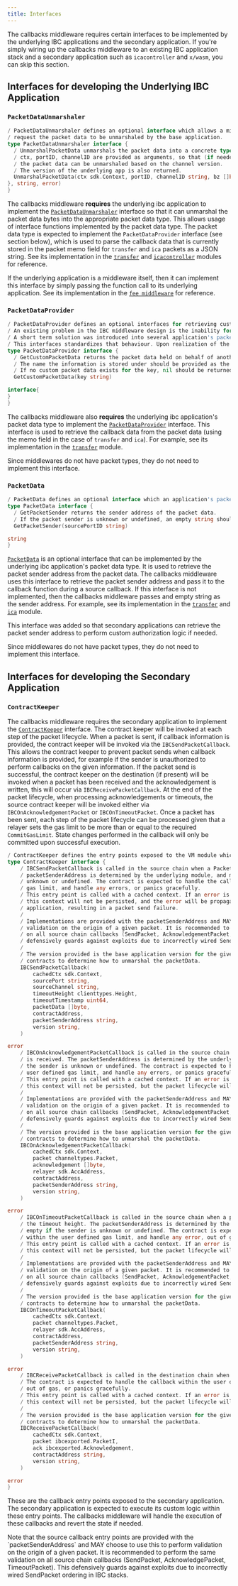 ```yaml
---
title: Interfaces
---
```


The callbacks middleware requires certain interfaces to be implemented by the underlying IBC applications and the secondary application. If you're simply wiring up the callbacks middleware to an existing IBC application stack and a secondary application such as `icacontroller` and `x/wasm`, you can skip this section.

## Interfaces for developing the Underlying IBC Application

### `PacketDataUnmarshaler`

```go
/ PacketDataUnmarshaler defines an optional interface which allows a middleware to
/ request the packet data to be unmarshaled by the base application.
type PacketDataUnmarshaler interface {
  / UnmarshalPacketData unmarshals the packet data into a concrete type
  / ctx, portID, channelID are provided as arguments, so that (if needed)
  / the packet data can be unmarshaled based on the channel version.
  / The version of the underlying app is also returned.
  UnmarshalPacketData(ctx sdk.Context, portID, channelID string, bz []byte) (interface{
}, string, error)
}
```

The callbacks middleware **requires** the underlying ibc application to implement the [`PacketDataUnmarshaler`](https://github.com/cosmos/ibc-go/blob/v7.3.0/modules/core/05-port/types/module.go#L142-L147) interface so that it can unmarshal the packet data bytes into the appropriate packet data type. This allows usage of interface functions implemented by the packet data type. The packet data type is expected to implement the `PacketDataProvider` interface (see section below), which is used to parse the callback data that is currently stored in the packet memo field for `transfer` and `ica` packets as a JSON string. See its implementation in the [`transfer`](https://github.com/cosmos/ibc-go/blob/v7.3.0/modules/apps/transfer/ibc_module.go#L303-L313) and [`icacontroller`](https://github.com/cosmos/ibc-go/blob/v7.3.0/modules/apps/27-interchain-accounts/controller/ibc_middleware.go#L258-L268) modules for reference.

If the underlying application is a middleware itself, then it can implement this interface by simply passing the function call to its underlying application. See its implementation in the [`fee middleware`](https://github.com/cosmos/ibc-go/blob/v7.3.0/modules/apps/29-fee/ibc_middleware.go#L368-L378) for reference.

### `PacketDataProvider`

```go
/ PacketDataProvider defines an optional interfaces for retrieving custom packet data stored on behalf of another application.
/ An existing problem in the IBC middleware design is the inability for a middleware to define its own packet data type and insert packet sender provided information.
/ A short term solution was introduced into several application's packet data to utilize a memo field to carry this information on behalf of another application.
/ This interfaces standardizes that behaviour. Upon realization of the ability for middleware's to define their own packet data types, this interface will be deprecated and removed with time.
type PacketDataProvider interface {
  / GetCustomPacketData returns the packet data held on behalf of another application.
  / The name the information is stored under should be provided as the key.
  / If no custom packet data exists for the key, nil should be returned.
  GetCustomPacketData(key string)

interface{
}
}
```

The callbacks middleware also **requires** the underlying ibc application's packet data type to implement the [`PacketDataProvider`](https://github.com/cosmos/ibc-go/blob/v7.3.0/modules/core/exported/packet.go#L43-L52) interface. This interface is used to retrieve the callback data from the packet data (using the memo field in the case of `transfer` and `ica`). For example, see its implementation in the [`transfer`](https://github.com/cosmos/ibc-go/blob/v7.3.0/modules/apps/transfer/types/packet.go#L85-L105) module.

Since middlewares do not have packet types, they do not need to implement this interface.

### `PacketData`

```go
/ PacketData defines an optional interface which an application's packet data structure may implement.
type PacketData interface {
  / GetPacketSender returns the sender address of the packet data.
  / If the packet sender is unknown or undefined, an empty string should be returned.
  GetPacketSender(sourcePortID string)

string
}
```

[`PacketData`](https://github.com/cosmos/ibc-go/blob/v7.3.0/modules/core/exported/packet.go#L36-L41) is an optional interface that can be implemented by the underlying ibc application's packet data type. It is used to retrieve the packet sender address from the packet data. The callbacks middleware uses this interface to retrieve the packet sender address and pass it to the callback function during a source callback. If this interface is not implemented, then the callbacks middleware passes and empty string as the sender address. For example, see its implementation in the [`transfer`](https://github.com/cosmos/ibc-go/blob/v7.3.0/modules/apps/transfer/types/packet.go#L74-L83) and [`ica`](https://github.com/cosmos/ibc-go/blob/v7.3.0/modules/apps/27-interchain-accounts/types/packet.go#L78-L92) module.

This interface was added so that secondary applications can retrieve the packet sender address to perform custom authorization logic if needed.

Since middlewares do not have packet types, they do not need to implement this interface.

## Interfaces for developing the Secondary Application

### `ContractKeeper`

The callbacks middleware requires the secondary application to implement the [`ContractKeeper`](https://github.com/cosmos/ibc-go/blob/v7.3.0/modules/apps/callbacks/types/expected_keepers.go#L11-L83) interface. The contract keeper will be invoked at each step of the packet lifecycle. When a packet is sent, if callback information is provided, the contract keeper will be invoked via the `IBCSendPacketCallback`. This allows the contract keeper to prevent packet sends when callback information is provided, for example if the sender is unauthorized to perform callbacks on the given information. If the packet send is successful, the contract keeper on the destination (if present) will be invoked when a packet has been received and the acknowledgement is written, this will occur via `IBCReceivePacketCallback`. At the end of the packet lifecycle, when processing acknowledgements or timeouts, the source contract keeper will be invoked either via `IBCOnAcknowledgementPacket` or `IBCOnTimeoutPacket`. Once a packet has been sent, each step of the packet lifecycle can be processed given that a relayer sets the gas limit to be more than or equal to the required `CommitGasLimit`. State changes performed in the callback will only be committed upon successful execution.

```go expandable
/ ContractKeeper defines the entry points exposed to the VM module which invokes a smart contract
type ContractKeeper interface {
	/ IBCSendPacketCallback is called in the source chain when a PacketSend is executed. The
	/ packetSenderAddress is determined by the underlying module, and may be empty if the sender is
	/ unknown or undefined. The contract is expected to handle the callback within the user defined
	/ gas limit, and handle any errors, or panics gracefully.
	/ This entry point is called with a cached context. If an error is returned, then the changes in
	/ this context will not be persisted, and the error will be propagated to the underlying IBC
	/ application, resulting in a packet send failure.
	/
	/ Implementations are provided with the packetSenderAddress and MAY choose to use this to perform
	/ validation on the origin of a given packet. It is recommended to perform the same validation
	/ on all source chain callbacks (SendPacket, AcknowledgementPacket, TimeoutPacket). This
	/ defensively guards against exploits due to incorrectly wired SendPacket ordering in IBC stacks.
	/
	/ The version provided is the base application version for the given packet send. This allows
	/ contracts to determine how to unmarshal the packetData.
	IBCSendPacketCallback(
		cachedCtx sdk.Context,
		sourcePort string,
		sourceChannel string,
		timeoutHeight clienttypes.Height,
		timeoutTimestamp uint64,
		packetData []byte,
		contractAddress,
		packetSenderAddress string,
		version string,
	)

error
	/ IBCOnAcknowledgementPacketCallback is called in the source chain when a packet acknowledgement
	/ is received. The packetSenderAddress is determined by the underlying module, and may be empty if
	/ the sender is unknown or undefined. The contract is expected to handle the callback within the
	/ user defined gas limit, and handle any errors, or panics gracefully.
	/ This entry point is called with a cached context. If an error is returned, then the changes in
	/ this context will not be persisted, but the packet lifecycle will not be blocked.
	/
	/ Implementations are provided with the packetSenderAddress and MAY choose to use this to perform
	/ validation on the origin of a given packet. It is recommended to perform the same validation
	/ on all source chain callbacks (SendPacket, AcknowledgementPacket, TimeoutPacket). This
	/ defensively guards against exploits due to incorrectly wired SendPacket ordering in IBC stacks.
	/
	/ The version provided is the base application version for the given packet send. This allows
	/ contracts to determine how to unmarshal the packetData.
	IBCOnAcknowledgementPacketCallback(
		cachedCtx sdk.Context,
		packet channeltypes.Packet,
		acknowledgement []byte,
		relayer sdk.AccAddress,
		contractAddress,
		packetSenderAddress string,
		version string,
	)

error
	/ IBCOnTimeoutPacketCallback is called in the source chain when a packet is not received before
	/ the timeout height. The packetSenderAddress is determined by the underlying module, and may be
	/ empty if the sender is unknown or undefined. The contract is expected to handle the callback
	/ within the user defined gas limit, and handle any error, out of gas, or panics gracefully.
	/ This entry point is called with a cached context. If an error is returned, then the changes in
	/ this context will not be persisted, but the packet lifecycle will not be blocked.
	/
	/ Implementations are provided with the packetSenderAddress and MAY choose to use this to perform
	/ validation on the origin of a given packet. It is recommended to perform the same validation
	/ on all source chain callbacks (SendPacket, AcknowledgementPacket, TimeoutPacket). This
	/ defensively guards against exploits due to incorrectly wired SendPacket ordering in IBC stacks.
	/
	/ The version provided is the base application version for the given packet send. This allows
	/ contracts to determine how to unmarshal the packetData.
	IBCOnTimeoutPacketCallback(
		cachedCtx sdk.Context,
		packet channeltypes.Packet,
		relayer sdk.AccAddress,
		contractAddress,
		packetSenderAddress string,
		version string,
	)

error
	/ IBCReceivePacketCallback is called in the destination chain when a packet acknowledgement is written.
	/ The contract is expected to handle the callback within the user defined gas limit, and handle any errors,
	/ out of gas, or panics gracefully.
	/ This entry point is called with a cached context. If an error is returned, then the changes in
	/ this context will not be persisted, but the packet lifecycle will not be blocked.
	/
	/ The version provided is the base application version for the given packet send. This allows
	/ contracts to determine how to unmarshal the packetData.
	IBCReceivePacketCallback(
		cachedCtx sdk.Context,
		packet ibcexported.PacketI,
		ack ibcexported.Acknowledgement,
		contractAddress string,
		version string,
	)

error
}
```

These are the callback entry points exposed to the secondary application. The secondary application is expected to execute its custom logic within these entry points. The callbacks middleware will handle the execution of these callbacks and revert the state if needed.

<Tip>
Note that the source callback entry points are provided with the `packetSenderAddress` and MAY choose to use this to perform validation on the origin of a given packet. It is recommended to perform the same validation on all source chain callbacks (SendPacket, AcknowledgePacket, TimeoutPacket). This defensively guards against exploits due to incorrectly wired SendPacket ordering in IBC stacks.
</Tip>
